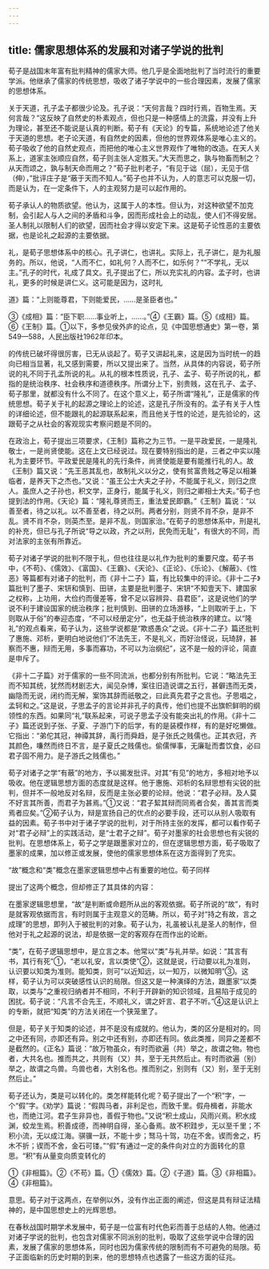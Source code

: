 ```yaml
---
---
---
```

title: 儒家思想体系的发展和对诸子学说的批判
---



荀子是战国末年富有批判精神的儒家大师。他几乎是全面地批判了当时流行的重要学派。他继承了儒家的传统思想，吸收了诸子学说中的一些合理因素，发展了儒家的思想体系。

关于天道，孔子孟子都很少论及。孔子说：“天何言哉？四时行焉，百物生焉。天何言哉？”这反映了自然史的朴素观点，但也只是一种感情上的流露，并没有上升为理论，甚至还不能说是认真的判断。荀子有《天论》的专篇，系统地论述了他关于天道的思想。老子论天道，有自然史的因素，但他的世界观体系是唯心主义的。荀子吸收了他的自然史观点，而把他的唯心主义世界观作了唯物的改造。在天人关系上，道家主张顺应自然，荀子则主张人定胜天。”大天而思之，孰与物畜而制之？从天而颂之，孰与制天命而用之？”荀子批判老子，“有见于诎（屈），无见于信（伸），”批评庄子是“蔽于天而不知人。”荀子也并不认为，人的意志可以克服一切，而是认为，在一定条件下，人的主观努力是可以起作用的。

荀子承认人的物质欲望。他认为，这属于人的本性。但认为，对这种欲望不加克制，会引起人与人之间的矛盾和斗争，因而形成社会上的动乱，使人们不得安居。圣人制礼以限制人们的欲望，因而社会才得以安定下来。这是荀子论性恶的主要依据，也是论礼之起源的主要依据。

礼，是荀子思想体系中的核心。孔子讲仁，也讲礼。实际上，孔子讲仁，是为礼服务的。所以，他说，“人而不仁，如礼何？人而不仁，如乐何？”“不学礼，无以主。”孔子的时代，礼成了具文。孔子提出了仁，所以充实礼的内容。孟子时，也讲礼，更多的时候是讲仁义。这可能是因为，这时礼

道》篇：“上则能尊君，下则能爱民，……是圣臣者也。”

③《成相》篇：“臣下职……事业听上，……。”④《王霸》篇。⑤《成相》篇。⑥《王制》篇。①以下，多参见侯外庐的论点，见《中国思想通史》第一卷，第549—588，人民出版社1962年印本。

的传统已破坏得很厉害，已无从谈起了。荀子又讲起礼来，这是因为当时统一的趋向已相当显著，礼又感到需要，所以又提出来了。当然，从具体的内容说，荀子所说的礼不同于孔孟所说的礼。从礼的根本性质说，孔子、孟子、荀子所说的礼，都指的是统治秩序、社会秩序和道德秩序。所谓分上下，别贵贱，这在孔子、孟子、荀子那里，就都没有什么不同了。在这个意义上，荀子所谓“隆礼”，正是儒家的传统思想。荀子关于礼的起源之理论上的论述，这是孔子所没有的。孟子有关于人性的详细论述，但不能跟礼的起源联系起来，而且他关于性的论述，是先验论的，这跟荀子之从社会的客观现实考察问题是不同的。

在政治上，荀子提出三项要求，《王制》篇称之为三节。一是平政爱民，一是隆礼敬士，一是尚贤使能。这在上文已经说过。现在要特别指出的是，三者之中实以隆礼为主要环节。平政爱民是隆礼的先行条件，尚贤使能是要有能推行礼的人。故《王制》篇又说：“先王恶其乱也，故制礼义以分之，使有贫富贵贱之等足以相兼临者，是养天下之杰也。”又说：“虽王公士大夫之子孙，不能属于礼义，则归之庶人。虽庶人之子孙也，积文学，正身行，能属于礼义，则归之卿相士大夫。”荀子也提到法的作用。《天论》篇：“隆礼尊贤而王，重法爱民即霸。”《王制》篇说：“以善至者，待之以礼。以不善至者，待之以刑。两者分别，则贤不肖不杂，是非不乱。贤不肖不杂，则英杰至。是非不乱，则国家治。”在荀子的思想体系中，刑是礼的补充，但已与孔子所说“导之以政，齐之以刑，民免而无耻”，有很大的不同，而对法家的主张有所靠近。

荀子对诸子学说的批判不限于礼，但也往往是以礼作为批判的重要尺度。荀子书中，《不苟》、《儒效》、《富国》、《王霸》、《天论》、《正论》、《乐论》、《解蔽》、《性恶》等篇都有对诸子的批判，而《非十二子》篇，有比较集中的评论。《非十二子》篇批判了墨子、宋钘和慎到、田骈，主要是批判墨子、宋钘“不知壹天下、建国家之权称，上功用，大俭约而僈差等，曾不足以容辨异、县君臣”，这是说他们的学说不利于建设国家的统治秩序；批判慎到、田骈的立场游移，“上则取听于上，下则取从于俗”的奉迎态度，“不可以经册定分”，也无益于统治秩序的建立。以“隆礼”的观点看来，荀子认为，这些学说都是“欺惑愚众”之说。《非十二子》篇还批判了惠施、邓析，更明白地说他们“不法先王，不是礼义，而好治怪说，玩琦辞，甚察而不惠，辩而无用，多事而寡功，不可以为治纲纪”，这不是一般的评论，简直是申斥了。

《非十二子篇》对于儒家的一些不同流派，也都分别有所批判。它说：“略法先王而不知其统，犹然而材剧志大，闻见杂博，案往旧造说谓之五行，甚僻违而无类，幽隐而无说，闭约而无解，案饰其辞而祇敬之，曰此真先君子之言也。子思唱之，孟轲和之。”这是说，子思孟子的言论并非孔子的真传，他们也提不出旗帜鲜明的纲领性的东西。如果同“礼”联系起来，可说子思孟子没有能突出礼的作用。《非十二子》篇还说到子张、子夏、子游门下的后学，有的是装模作样，有的是好吃懒做。它指出：“弟佗其冠，神禫其辞，禹行而舜趋，是子张氏之贱儒也。正其衣冠，齐其颜色，嗛然而终日不言，是子夏氏之贱儒也。偷儒惮事，无廉耻而耆饮食，必曰君子固不用力。是子游氏之贱儒也。”

荀子对诸子之学“有蔽”的地方，予以揭发批评。对其“有见”的地方，多相对地予以吸收。他在逻辑思想方面的态度就是这样。他于惠施、邓析的名辩思想有尖锐的批判，但并不一般地反对名辩，反而是主张必要的论辩。他说：“君子必辩。及人莫不好言其所善，而君子为甚焉。”①又说：“君子絜其辩而同焉者合矣，善其言而类焉者应矣。”②荀子认为，辩是宣扬自己的优点的必要手段，还可以从别人吸取有益的因素。荀子书中对于诸子学说的批判，对于所持主张的发挥，都可以看作荀子对“君子必辩”上的实践活动，是“士君子之辩”。荀子对墨家的社会思想也有尖锐的批判。在思想体系上，荀子之学是跟墨家对立的，但在逻辑思想方面，荀子吸取了墨家的成果，加以修正或发展，使他的儒家思想体系在这方面得到了充实。

“故”概念和“类”概念在墨家逻辑思想中占有重要的地位。荀子同样

提出了这两个概念，但却修正了其具体的内容：

在墨家逻辑思想里，“故”是判断或命题所从出的客观依据。荀子所说的“故”，有时是就客观依据而言，有时则属于主观意义的范畴。所以，荀子对“持之有故，言之成理”的思想，即列入于被批判的对象。荀子认为，礼虽被认礼是圣人的制作，但他对于礼之起源的说法，却是依据一定的客观存在而作出的论断。

“类”，在荀子逻辑思想中，是立言之本。他常以“类”与礼并举。如说：“其言有书，其行有死”①，“老以礼安，言以类使”②，这就是说，行动要以礼为准则，认识要以知类为准则。能知类，则可“以近知远，以一知万，以微知明”③。这样，荀子认为可以突破感性认识的局限。但这又是一种演绎的方法，跟墨家“以类取，以类与”之重视归纳者并不相同，不利于开辟新的知识领域，且易陷于成见的困扰。荀子说：“凡言不合先王，不顺礼义，谓之奸言、君子不听。”④这是认识上的专断，就把“知类”的方法关闭在一个狭笼里了。

但是，荀子关于知类的论述，并不是没有成就的。他认为，类的区分是相对的。同之中还有同，亦即还有异。别之中还有别，亦即还有同。依此类推，同异之差都不是截然的。《正名》篇说：“故万物虽众，有时而欲遍（共）举之，故谓之物。物也者，大共名也。推而共之，共则有（又）共，至于无共然后止。有时而欲遍（别）举之，故谓之鸟兽。鸟兽也者，大别名也。推而别之，别则有（又）别，至于无别然后止。”

荀子还认为，类是可以转化的。类怎样能转化呢？荀子提出了一个“积”字，一个“假”字。《劝学》篇说：“假舆马者，非利足也，而致千里。假舟楫者，非能水也，而绝江河。君子生非异也，善假于物也。”又说“积土成山，风雨兴焉。积水成渊，蛟龙生焉。积善成德，而神明自得，圣心备焉。故不积跬步，无以至千里；不积小流，无以成江海。骐骥一跃，不能十步；驽马十驾，功在不舍。锲而舍之，朽木不折；锲而不舍，金石可镂。”“假”有通过一定的条件向对立的方面转化的意思。“积”有从量变向质变转化的

①《非相篇》。②《不苟》篇。①《儒效》篇。②《子道》篇。③《非相篇》。④《非相篇》。

意思。荀子对于这两点，在举例以外，没有作出正面的阐述，但这是具有辩证法精神的，是中国思想史上的光辉思想。

在春秋战国时期学术发展中，荀子是一位富有时代色彩而善于总结的人物。他通过对诸子学说的批判，也包含对儒家不同派别的批判，吸取了这些学说中合理的因素，发展了儒家的思想体系，同时也因为儒家传统的限制而有不可避免的局限。荀子正面临新的历史时期的到来，他的思想特点也透露了一些这方面的征兆。